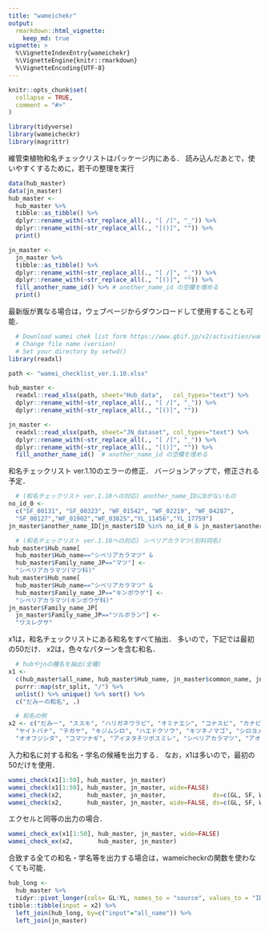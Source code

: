 ```yaml
---
title: "wameichekr"
output: 
  rmarkdown::html_vignette:
    keep_md: true
vignette: >
  %\VignetteIndexEntry{wameichekr}
  %\VignetteEngine{knitr::rmarkdown}
  %\VignetteEncoding{UTF-8}
---
```


```r
knitr::opts_chunk$set(
  collapse = TRUE,
  comment = "#>"
)
```


```r
library(tidyverse)
library(wameicheckr)
library(magrittr)
```

維管束植物和名チェックリストはパッケージ内にある．
読み込んだあとで，使いやすくするために，若干の整理を実行
```r
data(hub_master)
data(jn_master)
hub_master <- 
  hub_master %>%
  tibble::as_tibble() %>%
  dplyr::rename_with(~str_replace_all(., "[ /]", "_")) %>%
  dplyr::rename_with(~str_replace_all(., "[()]", "")) %>%
  print()

jn_master <- 
  jn_master %>%
  tibble::as_tibble() %>%
  dplyr::rename_with(~str_replace_all(., "[ /]", "_")) %>%
  dplyr::rename_with(~str_replace_all(., "[()]", "")) %>%
  fill_another_name_id() %>% # another_name_id の空欄を埋める
  print()
```


最新版が異なる場合は，ウェブページからダウンロードして使用することも可能．
```r
  # Download wamei chek list form https://www.gbif.jp/v2/activities/wamei_checklist.html
  # Change file name (version)
  # Set your directory by setwd()
library(readxl)

path <- "wamei_checklist_ver.1.10.xlsx"

hub_master <-
  readxl::read_xlsx(path, sheet="Hub_data",   col_types="text") %>%
  dplyr::rename_with(~str_replace_all(., "[ /]", "_")) %>%
  dplyr::rename_with(~str_replace_all(., "[()]", ""))

jn_master <- 
  readxl::read_xlsx(path, sheet="JN_dataset", col_types="text") %>% 
  dplyr::rename_with(~str_replace_all(., "[ /]", "_")) %>%
  dplyr::rename_with(~str_replace_all(., "[()]", "")) %>%
  fill_another_name_id()  # another_name_id の空欄を埋める
```


和名チェックリスト ver.1.10のエラーの修正．
バージョンアップで，修正される予定．
```r
  # (和名チェックリスト ver.1.10への対応) another_name_IDに0がないもの
no_id_0 <- 
  c("SF_00131", "SF_00323", "WF_01542", "WF_02219", "WF_04287", 
  "SF_00127","WF_01902","WF_03825","YL_11456","YL_17759")
jn_master$another_name_ID[jn_master$ID %in% no_id_0 & jn_master$another_name_ID != 0] <- 0

  # (和名チェックリスト ver.1.10への対応) シベリアカラマツ(別科同名)
hub_master$Hub_name[
  hub_master$Hub_name=="シベリアカラマツ" &
  hub_master$Family_name_JP=="マツ"] <- 
  "シベリアカラマツ(マツ科)"
hub_master$Hub_name[
  hub_master$Hub_name=="シベリアカラマツ" &
  hub_master$Family_name_JP=="キンポウゲ"] <- 
  "シベリアカラマツ(キンポウゲ科)"
jn_master$Family_name_JP[
  jn_master$Family_name_JP=="ツルボラン"] <- 
  "ワスレグサ"
```

x1は，和名チェックリストにある和名をすべて抽出．
多いので，下記では最初の50だけ．
x2は，色々なパターンを含む和名．
```r
  # hubやjnの種名を抽出(全種)
x1 <- 
  c(hub_master$all_name, hub_master$Hub_name, jn_master$common_name, jn_master$another_name) %>%
  purrr::map(str_split, "/") %>%
  unlist() %>% unique() %>% sort() %>%
  c("だみーの和名", .)

  # 和名の例
x2 <- c("だみー", "ススキ", "ハリガネワラビ", "オミナエシ", "コナスビ", "カナビキソウ", 
  "ヤイトバナ", "チガヤ", "キジムシロ", "ハエドクソウ", "キツネノマゴ", "シロヨメナ", 
  "オオフジシダ", "コマツナギ", "アイヌタチツボスミレ", "シベリアカラマツ", "アオイモドキ")
```

入力和名に対する和名・学名の候補を出力する．
なお，x1は多いので，最初の50だけを使用．
```r
wamei_check(x1[1:50], hub_master, jn_master)
wamei_check(x1[1:50], hub_master, jn_master, wide=FALSE)
wamei_check(x2,       hub_master, jn_master,             ds=c(GL, SF, WF))
wamei_check(x2,       hub_master, jn_master, wide=FALSE, ds=c(GL, SF, WF))
```

エクセルと同等の出力の場合．
```r
wamei_check_ex(x1[1:50], hub_master, jn_master, wide=FALSE)
wamei_check_ex(x2,       hub_master, jn_master)
```

合致する全ての和名・学名等を出力する場合は，wameicheckrの関数を使わなくても可能．
```r
hub_long <- 
  hub_master %>%
  tidyr::pivot_longer(cols= GL:YL, names_to = "source", values_to = "ID", values_drop_na = TRUE)
tibble::tibble(input = x2) %>%
  left_join(hub_long, by=c("input"="all_name")) %>%
  left_join(jn_master)
```
